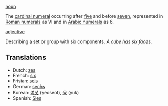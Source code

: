 [[noun]]

The [[cardinal numeral]] occurring after [[five]] and before [[seven]], represented in [[Roman numerals]] as VI and in [[Arabic numerals]] as 6.

[[adjective]]

Describing a set or group with six components. ''A cube has six faces.''

==Translations==
*Dutch: [[zes]]
*French: [[six]]
*Frisian: [[seis]]
*German: [[sechs]]
*Korean: [[여섯]] (yeoseot), [[육]] (yuk)
*Spanish: [[Sies]]